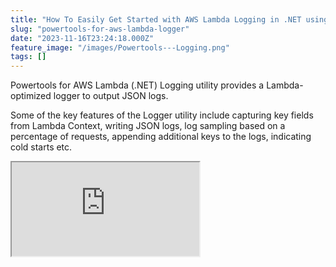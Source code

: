 ```yaml
---
title: "How To Easily Get Started with AWS Lambda Logging in .NET using Powertools"
slug: "powertools-for-aws-lambda-logger"
date: "2023-11-16T23:24:18.000Z"
feature_image: "/images/Powertools---Logging.png"
tags: []
---
```


Powertools for AWS Lambda (.NET) Logging utility provides a Lambda-optimized logger to output JSON logs.

Some of the key features of the Logger utility include capturing key fields from Lambda Context, writing JSON logs, log sampling based on a percentage of requests, appending additional keys to the logs, indicating cold starts etc.

<iframe src="https://www.youtube.com/embed/uQxAIYkdNFM?feature=oembed" />

In this blog post, let's learn how to get started with the Powertools for Lambda Logging utility when building Lambda Functions in .NET.

_This article is sponsored by AWS and is part of my_ [_AWS Series_](__GHOST_URL__/tag/aws/)_._

Setting Up AWS Powertools Lambda Logging Utility
------------------------------------------------

[Powertools for AWS Lambda (.NET)](https://docs.powertools.aws.dev/lambda/dotnet/) is a suite of utilities for AWS Lambda functions to ease adopting best practices such as tracing, structured logging, custom metrics, and more.

To get started using the Powertools logging utility, you can install it as a NuGet package - `AWS.Lambda.Powertools.Logging`.

### Configuring Lambda Logging Properties

The Logging utility allows setting up a Friendly Service Name across all the logs written under one Lambda Function Handler.

This makes it easy to filter out logs based on your Lambda Handler if you have multiple functions running in the same account and logging into CloudWatch.

This is set either using an Environment Variable (`POWERTOOLS_SERVICE_NAME`) or using an `Logging` attribute on the Lambda Function Handler, as shown below.

    [Logging(LogEvent = true, Service = "GetWeather")]
    public async Task<List<WeatherForecast>> GetWeather(
        APIGatewayHttpApiV2ProxyRequest request, ILambdaContext context)
    {
     ...
    }

Some other properties on the `Logging` attribute that affects all the logs written under the specified Function handler are as below.

*   **LogEvent** → Log incoming event (the first parameter input to the Function Handler is logged)
*   **CorrelationIdPath** → [JSON Pointer Expression](https://datatracker.ietf.org/doc/html/draft-ietf-appsawg-json-pointer-03) to property to use for correlating requests. This is particularly useful if you want to chain logs across multiple Function handlers/services for a single business use case. You can pass along a CorrelationId and use it to log across all services and use it to chain together the logs.
*   **LogLevel** → Minimum Log Level
*   **LoggerOutputCase** → SnakeCase (by default), CamelCase, PascalCase
*   **SamplingRate** → Dynamically set a percentage of requests to log at `DEBUG` level

You can also set some of these properties via environment variables [as listed here](https://docs.powertools.aws.dev/lambda/dotnet/core/logging/#full-list-of-environment-variables).

Logging Using AWS Powetools Logger
----------------------------------

To write a log statement you need an instance of `Microsoft.Extensions.Logging.ILogger`.

You can either use the various static methods on the `AWS.Lambda.Powertools.Logging.Logger` class or use the `Create` function on the same `Logger` class to create a new instance.

### Writing a Simple Log Statement

The below code shows examples of using both ways to log information statements.

    public Function() => _logger = Logger.Create<Function>();
    
    [Logging(LogEvent = true, Service = "GetWeather", CorrelationIdPath = "/Headers/correlation-id")]
    public async Task<List<WeatherForecast>> GetWeather(
        APIGatewayHttpApiV2ProxyRequest request, ILambdaC
    {
        Logger.LogInformation("Getting Weather data");
        ...
        _logger.LogInformation("Retrieved weather data and processing");
        ...
    }

Here's the sample log output from CloudWatch for the first log statement. This output uses the default log formatter. You can [write a custom Log Formatter](https://docs.powertools.aws.dev/lambda/dotnet/core/logging/#custom-log-formatter-bring-your-own-formatter) to change this default output format.

    {
        "cold_start": true,
        "xray_trace_id": "1-6553ccea-1bff54847c5e05d125ff4485",
        "correlation_id": "d09b4754-7f00-41cd-90ad-dd7e691d38b2",
        "city_name": "London",
        "function_name": "weathertest-LambdaEmptyFunction1FunctionGetWeather-zQceOL6olYxd",
        "function_version": "$LATEST",
        "function_memory_size": 256,
        "function_arn": "arn:aws:lambda:ap-southeast-2:189107071895:function:weathertest-LambdaEmptyFunction1FunctionGetWeather-zQceOL6olYxd",
        "function_request_id": "500290d6-dd74-40bd-b1fb-1307b16a919a",
        "timestamp": "2023-11-14T19:39:23.9003503Z",
        "level": "Information",
        "service": "GetWeather",
        "name": "LambdaEmptyFunction1.Function",
        "message": "Getting Weather data"
    }

### Writing Parameterized log statements

All `LogXXX` statements support passing in parameterized log message templates.

    _logger.LogInformation(
        "Getting Weather Data for city {City}", new[] { cityName });

The above code specifies the `City` as a parametrized input and passes the `cityName` to replace it as an object array.

If you have more parameters in the log message template, you can pass in more parameters in the object array (in the same order).

However, note that when passing parameterized log message templates, these parameters are not listed as additional variables in the log output. At the time of writing, it only gets string replaced in the actual template and written to the output as shown below.

    {
        "cold_start": true,
        "xray_trace_id": "1-6553ccea-1bff54847c5e05d125ff4485",
        "correlation_id": "d09b4754-7f00-41cd-90ad-dd7e691d38b2",
        "function_name": "weathertest-LambdaEmptyFunction1FunctionGetWeather-zQceOL6olYxd",
        "function_version": "$LATEST",
        "function_memory_size": 256,
        "function_arn": "arn:aws:lambda:ap-southeast-2:189107071895:function:weathertest-LambdaEmptyFunction1FunctionGetWeather-zQceOL6olYxd",
        "function_request_id": "500290d6-dd74-40bd-b1fb-1307b16a919a",
        "timestamp": "2023-11-14T19:39:23.9006757Z",
        "level": "Information",
        "service": "GetWeather",
        "name": "LambdaEmptyFunction1.Function",
        "message": "Getting Weather Data for city London"
    }

### Logging Additional Keys in Log Output

To log additional keys to the JSON log output you can either pass in an extra parameter to the `LogXXX` statement, which gets logged for that specific statement or use the `AppendKey(s)` function to append key/values to all subsequent log statements.

#### Passing Additional Properties For Each Log Statement

The below log statements pass in an `extraKeys` which is a Dictionary of key-value pairs, that will show up as additional properties on the log output.

    var extraKeys = new Dictionary<string, string>() {
        { "Count", results.Count.ToString() }, { "cityName", cityName } };
    Logger.LogInformation(
        extraKeys,
        "Retrieved data for city {cityName} with count {Count}",
        new[] { cityName, results.Count.ToString() });

The log output for the above statement includes the properties Count and cityName passed in as extra key-values to be logged.

    {
        "cold_start": true,
        "xray_trace_id": "1-6553ccea-1bff54847c5e05d125ff4485",
        "correlation_id": "d09b4754-7f00-41cd-90ad-dd7e691d38b2",
        "city_name": "London",
        "function_name": "weathertest-LambdaEmptyFunction1FunctionGetWeather-zQceOL6olYxd",
        "function_version": "$LATEST",
        "function_memory_size": 256,
        "function_arn": "arn:aws:lambda:ap-southeast-2:189107071895:function:weathertest-LambdaEmptyFunction1FunctionGetWeather-zQceOL6olYxd",
        "function_request_id": "500290d6-dd74-40bd-b1fb-1307b16a919a",
        "count": 3,
        "timestamp": "2023-11-14T19:39:25.8604302Z",
        "level": "Information",
        "service": "GetWeather",
        "name": "AWS.Lambda.Powertools.Logging.Logger",
        "message": "Retrieved data for city London with count 3"
    }

The ExtraKeys applies only to the current log statement and subsequent log entires will not have these additional keys if they are not passed to those explicitly.

#### Append Key(s) to all Log Statements

In certain cases we want a set of keys to be available for all log statements happening within a function or class. For example if the request is to get weather data for a specific City (name or id), we might want to know the City Name in all log statements.

In these cases, we can use the `AppendKey` functionality.

    _logger.AppendKey(nameof(cityName), cityName);

The above statement causes all log statements appearing after this statement to have the property `city_name` in that as a JSON attribute value.

#### Clearing Logger State

Depending on where the `ILogger` instance is created it might hold on to some of the additional state-level information getting added to it.

For example in the above scenario, since we `AppendKey` to the logger instance created in the function constructor, it will be available in the subsequent calls to the Lambda Function instance as well.

For values that are always appended, it will overwrite the value with the latest value and won't show up as any problems.

However, if you have keys that are conditionally appended to the logger state, we need to explicitly clear them, so that it does not linger on during the next lambda invocation.

In these cases, we can use the `ClearState` property set to true on the `Logging` attribute.

    [Logging(LogEvent = true, Service = "GetWeather", CorrelationIdPath = "/Headers/correlation-id", ClearState = true)]

The `ClearState` attribute ensures to delete and reset the logger instance state for subsequent calls. This is required because of the way the Lambda Execution context works.

To learn more about Lambda Execution Context reuse, I highly recommend checking out my blog post on Why You Should Care About Lambda Lifecycle As A .NET Developer.

[

Why You Should Care About Lambda Lifecycle As A .NET Developer?

The Lambda Lifecycle affects the way we write out Function code. Learn some of the dos and don’ts when building Lambda Functions in .NET because of how Lambda initializes the Function classes.

![](/images/logo-512x512.png)Rahul NathRahul Pulikkot Nath

![](/images/Lambda-Lifecycle-2.png)

](__GHOST_URL__/blog/lambda-lifecycle-and-net/)

Things to be aware of
---------------------

At the time of writing this blog post, I noticed a couple of things that I think you need to be aware of

*   Any exceptions within the Logger class are currently bubbled up and cause the application to crash. I have raised an issue for this and you can [follow it up here.](https://github.com/aws-powertools/powertools-lambda-dotnet/issues/514#issuecomment-1811082716)
*   As called out earlier parameterized log message templates do not log out the parameters to the output. This however is the default behaviour in other popular logging frameworks. You can follow up on this [issue here](https://github.com/aws-powertools/powertools-lambda-dotnet/issues/496#issuecomment-1805945931).